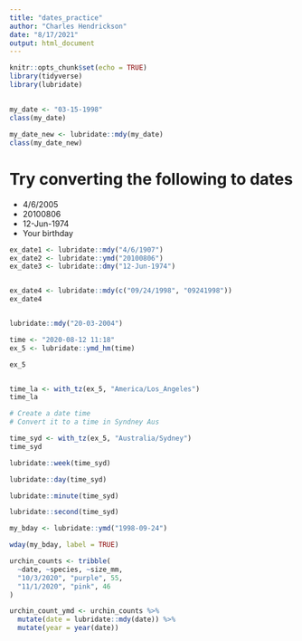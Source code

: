 ```yaml
---
title: "dates_practice"
author: "Charles Hendrickson"
date: "8/17/2021"
output: html_document
---
```


```r
knitr::opts_chunk$set(echo = TRUE)
library(tidyverse)
library(lubridate)
```

## 
```r
my_date <- "03-15-1998"
class(my_date)
```
```r
my_date_new <- lubridate::mdy(my_date)
class(my_date_new)
```

# Try converting the following to dates

- 4/6/2005
- 20100806
- 12-Jun-1974
- Your birthday

```r
ex_date1 <- lubridate::mdy("4/6/1907")
ex_date2 <- lubridate::ymd("20100806")
ex_date3 <- lubridate::dmy("12-Jun-1974")


ex_date4 <- lubridate::mdy(c("09/24/1998", "09241998"))
ex_date4


lubridate::mdy("20-03-2004")
```

```r

time <- "2020-08-12 11:18"
ex_5 <- lubridate::ymd_hm(time)

ex_5


time_la <- with_tz(ex_5, "America/Los_Angeles")
time_la

# Create a date time
# Convert it to a time in Syndney Aus

time_syd <- with_tz(ex_5, "Australia/Sydney")
time_syd
```

```r
lubridate::week(time_syd)

lubridate::day(time_syd)

lubridate::minute(time_syd)

lubridate::second(time_syd)
```

```r
my_bday <- lubridate::ymd("1998-09-24")

wday(my_bday, label = TRUE)
```

```r
urchin_counts <- tribble(
  ~date, ~species, ~size_mm,
  "10/3/2020", "purple", 55,
  "11/1/2020", "pink", 46
)

urchin_count_ymd <- urchin_counts %>%
  mutate(date = lubridate::mdy(date)) %>% 
  mutate(year = year(date))


```
















